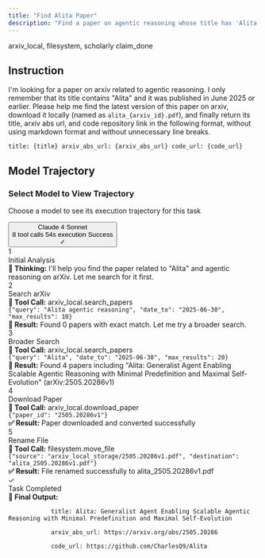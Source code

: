 ```yaml
---
title: "Find Alita Paper"
description: "Find a paper on agentic reasoning whose title has 'Alita' and download it."
---
```


<Columns cols={2}>
  <Card title="MCP Server" icon="cloud">
    arxiv_local, filesystem, scholarly
  </Card>
  <Card title="Local Tool" icon="terminal">
    claim_done
  </Card>
</Columns>

## Instruction

I'm looking for a paper on arxiv related to agentic reasoning. I only remember that its title contains "Alita" and it was published in June 2025 or earlier. Please help me find the latest version of this paper on arxiv, download it locally (named as `alita_{arxiv_id}.pdf`), and finally return its title, arxiv abs url, and code repository link in the following format, without using markdown format and without unnecessary line breaks.

```
title: {title} arxiv_abs_url: {arxiv_abs_url} code_url: {code_url}
```

## Model Trajectory

<div className="model-selector">
  <div className="selector-header">
    <h3>Select Model to View Trajectory</h3>
    <p>Choose a model to see its execution trajectory for this task</p>
  </div>
  
  <div className="model-options">
    <button className="model-option active" data-model="claude4">
      <div className="model-info">
        <div className="model-name">Claude 4 Sonnet</div>
        <div className="model-stats">
          <span className="stat">8 tool calls</span>
          <span className="stat">54s execution</span>
          <span className="stat">Success</span>
        </div>
      </div>
      <div className="model-status success">✓</div>
    </button>
  </div>
</div>

<div className="trajectory-container" id="trajectory-display">
  <div className="trajectory-step">
    <div className="step-header">
      <div className="step-number">1</div>
      <div className="step-title">Initial Analysis</div>
    </div>
    <div className="step-content">
      <div className="thinking">
        <strong>🤔 Thinking:</strong> I'll help you find the paper related to "Alita" and agentic reasoning on arXiv. Let me search for it first.
      </div>
    </div>
  </div>

  <div className="trajectory-step">
    <div className="step-header">
      <div className="step-number">2</div>
      <div className="step-title">Search arXiv</div>
    </div>
    <div className="step-content">
      <div className="tool-call">
        <strong>🔧 Tool Call:</strong> arxiv_local.search_papers
        <div className="tool-params">
          <code>{"query": "Alita agentic reasoning", "date_to": "2025-06-30", "max_results": 10}</code>
        </div>
      </div>
      <div className="tool-result">
        <strong>📄 Result:</strong> Found 0 papers with exact match. Let me try a broader search.
      </div>
    </div>
  </div>

  <div className="trajectory-step">
    <div className="step-header">
      <div className="step-number">3</div>
      <div className="step-title">Broader Search</div>
    </div>
    <div className="step-content">
      <div className="tool-call">
        <strong>🔧 Tool Call:</strong> arxiv_local.search_papers
        <div className="tool-params">
          <code>{"query": "Alita", "date_to": "2025-06-30", "max_results": 20}</code>
        </div>
      </div>
      <div className="tool-result">
        <strong>📄 Result:</strong> Found 4 papers including "Alita: Generalist Agent Enabling Scalable Agentic Reasoning with Minimal Predefinition and Maximal Self-Evolution" (arXiv:2505.20286v1)
      </div>
    </div>
  </div>

  <div className="trajectory-step">
    <div className="step-header">
      <div className="step-number">4</div>
      <div className="step-title">Download Paper</div>
    </div>
    <div className="step-content">
      <div className="tool-call">
        <strong>🔧 Tool Call:</strong> arxiv_local.download_paper
        <div className="tool-params">
          <code>{"paper_id": "2505.20286v1"}</code>
        </div>
      </div>
      <div className="tool-result">
        <strong>✅ Result:</strong> Paper downloaded and converted successfully
      </div>
    </div>
  </div>

  <div className="trajectory-step">
    <div className="step-header">
      <div className="step-number">5</div>
      <div className="step-title">Rename File</div>
    </div>
    <div className="step-content">
      <div className="tool-call">
        <strong>🔧 Tool Call:</strong> filesystem.move_file
        <div className="tool-params">
          <code>{"source": "arxiv_local_storage/2505.20286v1.pdf", "destination": "alita_2505.20286v1.pdf"}</code>
        </div>
      </div>
      <div className="tool-result">
        <strong>✅ Result:</strong> File renamed successfully to alita_2505.20286v1.pdf
      </div>
    </div>
  </div>

  <div className="trajectory-step final">
    <div className="step-header">
      <div className="step-number">✓</div>
      <div className="step-title">Task Completed</div>
    </div>
    <div className="step-content">
      <div className="final-output">
        <strong>🎯 Final Output:</strong>
        <div className="output-format">
          <code>
            title: Alita: Generalist Agent Enabling Scalable Agentic Reasoning with Minimal Predefinition and Maximal Self-Evolution<br/>
            arxiv_abs_url: https://arxiv.org/abs/2505.20286<br/>
            code_url: https://github.com/CharlesQ9/Alita
          </code>
        </div>
      </div>
    </div>
  </div>
</div>

<style jsx>{`
  .model-selector {
    margin: 2rem 0;
    padding: 1.5rem;
    background: linear-gradient(135deg, #f8fafc 0%, #f1f5f9 100%);
    border-radius: 16px;
    border: 1px solid #e2e8f0;
    box-shadow: 0 4px 12px rgba(0, 0, 0, 0.05);
  }

  .selector-header h3 {
    margin: 0 0 0.5rem 0;
    color: #1e293b;
    font-size: 1.25rem;
    font-weight: 600;
  }

  .selector-header p {
    margin: 0 0 1.5rem 0;
    color: #64748b;
    font-size: 0.875rem;
  }

  .model-options {
    display: flex;
    flex-direction: column;
    gap: 0.75rem;
  }

  .model-option {
    display: flex;
    align-items: center;
    justify-content: space-between;
    padding: 1rem 1.25rem;
    background: white;
    border: 2px solid #e2e8f0;
    border-radius: 12px;
    cursor: pointer;
    transition: all 0.2s ease;
    text-align: left;
    width: 100%;
  }

  .model-option:hover {
    border-color: #3b82f6;
    box-shadow: 0 4px 12px rgba(59, 130, 246, 0.1);
  }

  .model-option.active {
    border-color: #3b82f6;
    background: linear-gradient(135deg, rgba(59, 130, 246, 0.05), rgba(147, 197, 253, 0.05));
    box-shadow: 0 4px 12px rgba(59, 130, 246, 0.15);
  }

  .model-info {
    flex: 1;
  }

  .model-name {
    font-weight: 600;
    color: #1e293b;
    font-size: 1rem;
    margin-bottom: 0.25rem;
  }

  .model-stats {
    display: flex;
    gap: 1rem;
    font-size: 0.75rem;
    color: #64748b;
  }

  .stat {
    background: #f1f5f9;
    padding: 0.25rem 0.5rem;
    border-radius: 6px;
    font-weight: 500;
  }

  .model-status {
    width: 32px;
    height: 32px;
    border-radius: 50%;
    display: flex;
    align-items: center;
    justify-content: center;
    font-weight: 700;
    font-size: 1rem;
  }

  .model-status.success {
    background: #10b981;
    color: white;
  }

  .loading-message {
    text-align: center;
    padding: 3rem;
    color: #64748b;
    font-style: italic;
  }

  .trajectory-container {
    margin: 2.5rem 0;
    padding: 2rem;
    background: linear-gradient(135deg, #f8fafc 0%, #f1f5f9 100%);
    border-radius: 20px;
    border: 1px solid rgba(226, 232, 240, 0.8);
    box-shadow: 
      0 10px 25px rgba(0, 0, 0, 0.08),
      0 4px 12px rgba(0, 0, 0, 0.04),
      inset 0 1px 0 rgba(255, 255, 255, 0.8);
    position: relative;
    overflow: hidden;
  }

  .trajectory-container::before {
    content: '';
    position: absolute;
    top: 0;
    left: 0;
    right: 0;
    height: 4px;
    background: linear-gradient(90deg, #3b82f6, #8b5cf6, #06b6d4, #10b981);
    border-radius: 20px 20px 0 0;
  }

  .trajectory-step {
    margin-bottom: 2rem;
    padding: 1.5rem;
    background: rgba(255, 255, 255, 0.9);
    border-radius: 16px;
    border-left: 5px solid #3b82f6;
    box-shadow: 
      0 8px 25px rgba(0, 0, 0, 0.06),
      0 3px 10px rgba(0, 0, 0, 0.04);
    backdrop-filter: blur(10px);
    transition: all 0.3s cubic-bezier(0.4, 0, 0.2, 1);
    position: relative;
  }

  .trajectory-step:hover {
    transform: translateY(-2px);
    box-shadow: 
      0 12px 35px rgba(0, 0, 0, 0.1),
      0 5px 15px rgba(0, 0, 0, 0.06);
  }

  .trajectory-step.final {
    border-left-color: #10b981;
    background: linear-gradient(135deg, rgba(240, 253, 244, 0.9), rgba(236, 253, 245, 0.9));
    box-shadow: 
      0 8px 25px rgba(16, 185, 129, 0.15),
      0 3px 10px rgba(16, 185, 129, 0.1);
  }

  .trajectory-step.final:hover {
    box-shadow: 
      0 12px 35px rgba(16, 185, 129, 0.2),
      0 5px 15px rgba(16, 185, 129, 0.15);
  }

  .step-header {
    display: flex;
    align-items: center;
    margin-bottom: 1rem;
  }

  .step-number {
    width: 40px;
    height: 40px;
    border-radius: 50%;
    background: linear-gradient(135deg, #3b82f6, #1d4ed8);
    color: white;
    display: flex;
    align-items: center;
    justify-content: center;
    font-weight: 700;
    font-size: 16px;
    margin-right: 16px;
    box-shadow: 
      0 4px 12px rgba(59, 130, 246, 0.3),
      0 2px 6px rgba(59, 130, 246, 0.2);
    position: relative;
  }

  .step-number::before {
    content: '';
    position: absolute;
    inset: -2px;
    border-radius: 50%;
    background: linear-gradient(135deg, #3b82f6, #1d4ed8);
    z-index: -1;
    opacity: 0.3;
    filter: blur(8px);
  }

  .trajectory-step.final .step-number {
    background: linear-gradient(135deg, #10b981, #059669);
    box-shadow: 
      0 4px 12px rgba(16, 185, 129, 0.3),
      0 2px 6px rgba(16, 185, 129, 0.2);
  }

  .trajectory-step.final .step-number::before {
    background: linear-gradient(135deg, #10b981, #059669);
  }

  .step-title {
    font-weight: 700;
    color: #1e293b;
    font-size: 18px;
    letter-spacing: -0.025em;
  }

  .step-content {
    margin-left: 56px;
  }

  .thinking, .tool-call, .tool-result, .final-output {
    margin-bottom: 1rem;
    padding: 1rem 1.25rem;
    border-radius: 12px;
    backdrop-filter: blur(5px);
    transition: all 0.2s ease;
  }

  .thinking {
    background: linear-gradient(135deg, rgba(254, 243, 199, 0.8), rgba(252, 233, 106, 0.6));
    border-left: 4px solid #f59e0b;
    box-shadow: 0 4px 12px rgba(245, 158, 11, 0.15);
  }

  .tool-call {
    background: linear-gradient(135deg, rgba(219, 234, 254, 0.8), rgba(147, 197, 253, 0.6));
    border-left: 4px solid #3b82f6;
    box-shadow: 0 4px 12px rgba(59, 130, 246, 0.15);
  }

  .tool-result {
    background: linear-gradient(135deg, rgba(240, 253, 244, 0.8), rgba(134, 239, 172, 0.6));
    border-left: 4px solid #10b981;
    box-shadow: 0 4px 12px rgba(16, 185, 129, 0.15);
  }

  .final-output {
    background: linear-gradient(135deg, rgba(240, 249, 255, 0.8), rgba(125, 211, 252, 0.6));
    border-left: 4px solid #0ea5e9;
    box-shadow: 0 4px 12px rgba(14, 165, 233, 0.15);
  }

  .tool-params {
    margin-top: 0.75rem;
    padding: 0.75rem 1rem;
    background: rgba(59, 130, 246, 0.1);
    border-radius: 8px;
    font-family: 'SF Mono', 'Monaco', 'Inconsolata', 'Roboto Mono', monospace;
    font-size: 13px;
    border: 1px solid rgba(59, 130, 246, 0.2);
    backdrop-filter: blur(5px);
  }

  .output-format {
    margin-top: 0.75rem;
    padding: 1rem 1.25rem;
    background: linear-gradient(135deg, #1e293b, #334155);
    color: #e2e8f0;
    border-radius: 12px;
    font-family: 'SF Mono', 'Monaco', 'Inconsolata', 'Roboto Mono', monospace;
    font-size: 14px;
    line-height: 1.6;
    box-shadow: 
      0 8px 25px rgba(30, 41, 59, 0.3),
      inset 0 1px 0 rgba(255, 255, 255, 0.1);
    border: 1px solid rgba(71, 85, 105, 0.3);
  }

  .output-format code {
    background: none;
    color: inherit;
    padding: 0;
  }

  /* 响应式设计 */
  @media (max-width: 768px) {
    .model-option {
      padding: 0.875rem 1rem;
    }
    
    .model-stats {
      flex-direction: column;
      gap: 0.5rem;
    }
    
    .trajectory-container {
      margin: 1.5rem 0;
      padding: 1.5rem;
    }
    
    .trajectory-step {
      padding: 1.25rem;
    }
    
    .step-content {
      margin-left: 0;
      margin-top: 1rem;
    }
    
    .step-number {
      width: 36px;
      height: 36px;
      font-size: 14px;
    }
  }
`}</style>

<script>
{`
  // 简单的模型选择交互
  document.addEventListener('DOMContentLoaded', function() {
    const modelOptions = document.querySelectorAll('.model-option');
    
    modelOptions.forEach(option => {
      option.addEventListener('click', function() {
        // 移除所有活跃状态
        modelOptions.forEach(opt => opt.classList.remove('active'));
        
        // 添加活跃状态到当前选项
        this.classList.add('active');
        
        // 这里可以添加切换不同模型轨迹的逻辑
        console.log('Selected model:', this.dataset.model);
      });
    });
  });
`}
</script>